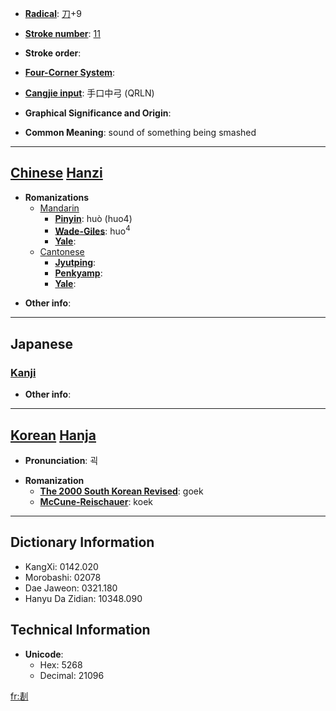 * '''[[Wiktionary:Chinese radical index| Radical]]''': [[Wiktionary:Chinese radical index 刀|刀]]+9

* '''[[Wiktionary:Chinese total strokes index|Stroke number]]''': [[Wiktionary:Chinese total strokes index 11|11]]

* '''Stroke order''': 

* '''[[Wiktionary:Chinese four corner index|Four-Corner System]]''': 

* '''[[Wiktionary:Chinese Cangjie index|Cangjie input]]''': 手口中弓 (QRLN)

* '''Graphical Significance and Origin''': 

* '''Common Meaning''': sound of something being smashed

----

== [[Chinese]] [[Hanzi]] ==

* '''Romanizations'''
** [[Mandarin]]
*** '''[[Pinyin]]''': huò (huo4)
*** '''[[Wade-Giles]]''': huo<sup>4</sup>
*** '''[[Yale]]''': 
**[[Cantonese]]
***'''[[Jyutping]]''':
***'''[[Penkyamp]]''': 
***'''[[Yale]]''': 

* '''Other info''': 

----

==Japanese==
===[[Kanji]]===
{{kanji|on readings=[[かく]] (kaku), [[きゃく]] (kyaku)|kun readings=}}

* '''Other info''':  

----

== [[Korean]] [[Hanja]] ==

* '''Pronunciation''': 괵

* '''Romanization'''
** '''[[The 2000 South Korean Revised Romanization|The 2000 South Korean Revised]]''': goek
** '''[[McCune-Reischauer]]''': koek

----

== Dictionary Information ==

* KangXi: 0142.020
* Morobashi: 02078
* Dae Jaweon: 0321.180
* Hanyu Da Zidian: 10348.090

== Technical Information ==

* '''Unicode''':
** Hex: 5268
** Decimal: 21096

[[fr:剨]]